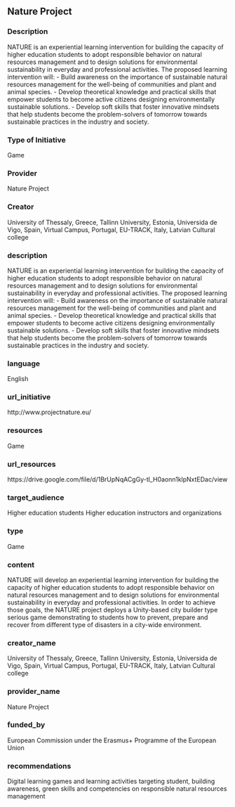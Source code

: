 ## Nature Project
### Description

NATURE is an experiential learning intervention for building the capacity of higher education students to adopt responsible behavior on natural resources management and to design solutions for environmental sustainability in everyday and professional activities. The proposed learning intervention will:
- Build awareness on the importance of sustainable natural resources management for the well-being of communities and plant and animal species.
- Develop theoretical knowledge and practical skills that empower students to become active citizens designing environmentally sustainable solutions.
- Develop soft skills that foster innovative mindsets that help students become the problem-solvers of tomorrow towards sustainable practices in the industry and society.

### Type of Initiative

Game

### Provider

Nature Project

### Creator

University of Thessaly, Greece, Tallinn University,  Estonia, Universida de Vigo, Spain, Virtual Campus, Portugal, EU-TRACK, Italy, Latvian Cultural college


### description

NATURE is an experiential learning intervention for building the capacity of higher education students to adopt responsible behavior on natural resources management and to design solutions for environmental sustainability in everyday and professional activities. The proposed learning intervention will:
- Build awareness on the importance of sustainable natural resources management for the well-being of communities and plant and animal species.
- Develop theoretical knowledge and practical skills that empower students to become active citizens designing environmentally sustainable solutions.
- Develop soft skills that foster innovative mindsets that help students become the problem-solvers of tomorrow towards sustainable practices in the industry and society.

### language

English

### url_initiative

http://www.projectnature.eu/

### resources

Game

### url_resources

https://drive.google.com/file/d/1BrUpNqACgGy-tl_H0aonn1klpNxtEDac/view

### target_audience

Higher education students
Higher education instructors and organizations



### type

Game

### content

NATURE will develop an experiential learning intervention for building the capacity of higher
education students to adopt responsible behavior on natural resources management and to design solutions for environmental sustainability in everyday and professional activities.
In order to achieve those goals, the NATURE project deploys a Unity-based city builder type serious game demonstrating to students how to prevent, prepare and recover from different type of disasters in a city-wide environment.

### creator_name

University of Thessaly, Greece, Tallinn University,  Estonia, Universida de Vigo, Spain, Virtual Campus, Portugal, EU-TRACK, Italy, Latvian Cultural college


### provider_name

Nature Project

### funded_by

European Commission under the Erasmus+ Programme of the European Union

### recommendations

Digital learning games and learning activities targeting student, building awareness, green skills and competencies on responsible natural resources management

